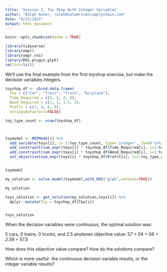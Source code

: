 ---
title: 'Session 3, Toy Shop With Integer Variables'
author: "Ralph Asher, ralph@datadrivensupplychain.com"
date: "8/23/2022"
output: html_document
---

```{r setup, include=FALSE}
knitr::opts_chunk$set(echo = TRUE)

library(tidyverse)
library(ompr)
library(ompr.roi)
library(ROI.plugin.glpk)
rm(list=ls())

```

We'll use the final example from the first toyshop exercise, but make the decision variables integers.

```{r Toy Shop Using Dataframes}

toyshop_df <- cbind.data.frame(
  Toy = c("Car", "Train", "Truck", "Airplane"),
  Time_Required = c(5, 3, 4, 6),
  Wood_Required = c(1, 1, 1.5, 2),
  Profit = c(7, 4, 6, 9),
  stringsAsFactors=FALSE)

toy_type_count <- nrow(toyshop_df)



toymodel <- MIPModel() %>%
  add_variable(toys[i], i= 1:toy_type_count, type='integer', lb=0) %>% 
  add_constraint(sum_expr(toys[i] * toyshop_df$Time_Required[i], i=1:toy_type_count) <= 40) %>%
  add_constraint(sum_expr(toys[i] * toyshop_df$Wood_Required[i], i=1:toy_type_count) <= 10) %>%
  set_objective(sum_expr(toys[i] * toyshop_df$Profit[i], i=1:toy_type_count))


toymodel

my_solution <- solve_model(toymodel,with_ROI("glpk",verbose=TRUE))

my_solution

toys_solution <- get_solution(my_solution,toys[i]) %>%
  dplyr::mutate(Toy = toyshop_df$Toy[i])


toys_solution


```
When the decision variables were continuous, the optimal solution was:

5 cars, 0 trains, 0 trucks, and 2.5 airplanes
objective value: 5*7 + 0*4 + 0*6 + 2.5*9 = 57.5

How does this objective value compare?  How do the solutions compare?

Which is more useful- the continuous decision variable results, or the integer variable results?